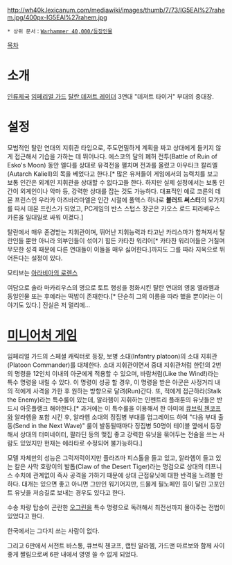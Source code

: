 {{{+1 '''Captain Al'rahem'''}}}

http://wh40k.lexicanum.com/mediawiki/images/thumb/7/73/IG5EAl%27rahem.jpg/400px-IG5EAl%27rahem.jpg

 * 상위 문서：[[Warhammer 40,000/등장인물]]

[[목차]]

= 소개 =
[[인류제국]] [[임페리얼 가드]] [[탈란 데저트 레이더]] 3연대 "데저트 타이거" 부대의 중대장.

= 설정 =
모범적인 탈란 연대의 지휘관 타입으로, 주도면밀하게 계획을 짜고 상대에게 들키지 않게 접근해서 기습을 가하는 데 뛰어나다. 에스코의 달의 폐허 전투(Battle of Ruin of Esko's Moon) 동안 엘다를 상대로 유격전을 펼치며 전과를 올렸고 아우타크 칼리엘(Autarch Kaliell)의 목을 베었다고 한다.[* 많은 유저들이 게임에서의 능력치를 보고 보통 인간은 외계인 지휘관을 상대할 수 없다고들 한다. 하지만 실제 설정에서는 보통 인간이 외계인이나 악마 등, 강력한 상대를 잡는 것도 가능하다. 대표적인 예로 코른의 데몬 프린스인 우라카 아즈바라마엘은 인간 시절에 폴액스 하나로 '''블러드 써스터'''의 모가지를 따서 데몬 프린스가 되었고, PC게임의 반스 스텁스 장군은 카오스 로드 피라베우스 카론을 일대일로 싸워 이겼다.]

탈란에서 매우 존경받는 지휘관이며, 뛰어난 지휘능력과 타고난 카리스마가 합쳐져서 탈란인들 뿐만 아니라 외부인들이 섞이기 힘든 카타찬 워리어[* 카타찬 워리어들은 거칠며 무모한 성격 때문에 다른 연대들이 이들을 매우 싫어한다.]까지도 그를 따라 지옥으로 뛰어든다는 설정이 있다.  

모티브는 [[아라비아의 로렌스]]

여담으로 솔라 마카리우스의 명으로 토트 행성을 정화시킨 탈란 연대의 영웅 엘라헴과 동일인물 또는 후예라는 떡밥이 존재한다.[* 단순히 그의 이름을 따라 했을 뿐이라는 이야기도 있다.] 진실은 저 멀리에...

= [[미니어처 게임]] =
임페리얼 가드의 스페셜 캐릭터로 등장, 보병 소대(Infantry platoon)의 소대 지휘관(Platoon Commander)를 대체한다. 소대 지휘관이면서 중대 지휘관처럼 한턴의 2번의 명령을 12인치 이내의 아군에게 적용할 수 있으며, 바람처럼(Like the Wind!)라는 특수 명령을 내릴 수 있다. 이 명령이 성공 할 경우, 이 명령을 받은 아군은 사정거리 내의 적에게 사격을 가한 후 원하는 방향으로 달려(Run)간다. 또, 적에게 접근하라(Stalk the Enemy)라는 특수룰이 있는데, 알라헴이 지휘하는 인펜트리 플래툰의 유닛들은 반드시 아웃플랭크 해야한다.[* 과거에는 이 특수룰을 이용해서 한 아미에 [[큐브릭 첸코프]]와 알라헴을 포함 시킨 후, 알라헴 소대의 징집병 부대를 업그레이드 하여 "다음 부대 출동(Send in the Next Wave)" 룰이 발동될때마다 징집병 50명이 테이블 옆에서 등장해서 상대의 터미네이터, 팔라딘 등의 맺집 좋고 강력한 유닛을 묶어두는 전술을 쓰는 사람도 있었지만 현재는 에라타로 수정되어 불가능하다.]

모델 자체만의 성능은 그럭저럭이지만 플라즈마 피스톨을 들고 있고, 알라헴이 들고 있는 칼은 사막 호랑이의 발톱(Claw of the Desert Tiger)라는 명검으로 상대의 터프니스 수치에 관계없이 즉사 공격을 가하기 때문에 상대 근접유닛에 대한 반격을 노려볼 만하다. 대개는 있으면 좋고 아니면 그만인 워기어지만, 드물게 필노페인 등이 달린 고포인트 유닛을 저승길로 보내는 경우도 있다고 한다.

수송 차량 탑승이 곤란한 [[오그린]]을 특수 명령으로 독려해서 최전선까지 몰아주는 전법이 있었다고 한다.

한국에서는 그다지 쓰는 사람이 없다.

그리고 6판에서 서전트 바스통, 큐브릭 첸코프, 캡틴 알라헴, 가드맨 마르보와 함께 사이좋게 짤림으로써 6판 내에서 영영 쓸 수 없게 되었다.
